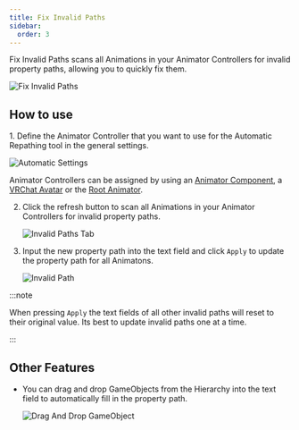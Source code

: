 ```yaml
---
title: Fix Invalid Paths
sidebar:
  order: 3
---
```


Fix Invalid Paths scans all Animations in your Animator Controllers for invalid property paths, allowing you to quickly fix them.

![Fix Invalid Paths](/images/invalid.gif)

## How to use

<Steps>
1. Define the Animator Controller that you want to use for the Automatic Repathing tool in the general settings.

   ![Automatic Settings](/images/automatic-settings.png)

   Animator Controllers can be assigned by using an [Animator Component](/animation-repathing/settings/), a [VRChat Avatar](/animation-repathing/settings/) or the [Root Animator](/animation-repathing/settings/).
   
2. Click the refresh button to scan all Animations in your Animator Controllers for invalid property paths.

   ![Invalid Paths Tab](/images/invalid-refresh.gif)

3. Input the new property path into the text field and click ``Apply`` to update the property path for all Animatons.

   ![Invalid Path](/images/invalid-apply.gif)
</Steps>

:::note

When pressing ``Apply`` the text fields of all other invalid paths will reset to their original value. Its best to update invalid paths one at a time.

:::

## Other Features

- You can drag and drop GameObjects from the Hierarchy into the text field to automatically fill in the property path.

   ![Drag And Drop GameObject](/images/invalid-gameobject.gif)